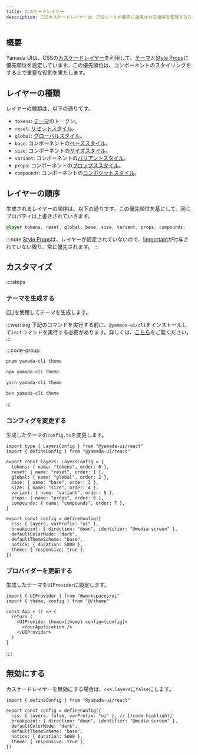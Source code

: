 ```yaml
---
title: カスケードレイヤー
description: CSSカスケードレイヤーは、CSSルールが要素に適用される順序を管理するための機能です。
---
```


## 概要

Yamada UIは、CSSの[カスケードレイヤー](https://developer.mozilla.org/ja/docs/Web/CSS/@layer)を利用して、[テーマ](/docs/theming)と[Style Props](/docs/styling/style-props)に優先順位を設定しています。この優先順位は、コンポーネントのスタイリングをする上で重要な役割を果たします。

## レイヤーの種類

レイヤーの種類は、以下の通りです。

- `tokens`: [テーマ](/docs/theming)のトークン。
- `reset`: [リセットスタイル](/docs/styling/reset-styles)。
- `global`: [グローバルスタイル](/docs/styling/global-styles)。
- `base`: コンポーネントの[ベーススタイル](/docs/components/styled#ベーススタイル)。
- `size`: コンポーネントの[サイズスタイル](/docs/components/styled#サイズスタイル)。
- `variant`: コンポーネントの[バリアントスタイル](/docs/components/styled#バリアントスタイル)。
- `props`: コンポーネントの[プロップススタイル](/docs/components/styled#プロップススタイル)。
- `compounds`: コンポーネントの[コンポジットスタイル](/docs/components/styled#コンポジットスタイル)。

## レイヤーの順序

生成されるレイヤーの順序は、以下の通りです。この優先順位を基にして、同じプロパティは上書きされていきます。

```css
@layer tokens, reset, global, base, size, variant, props, compounds;
```

:::note
[Style Props](/docs/styling/style-props)は、レイヤーが設定されていないので、[!important](https://developer.mozilla.org/ja/docs/Web/CSS/important)が付与されていない限り、常に優先されます。
:::

## カスタマイズ

::::steps

### テーマを生成する

[CLI](/docs/theming/cli)を使用してテーマを生成します。

:::warning
下記のコマンドを実行する前に、`@yamada-ui/cli`をインストールして`init`コマンドを実行する必要があります。詳しくは、[こちら](/docs/get-started/cli)をご覧ください。
:::

:::code-group

```bash [pnpm]
pnpm yamada-cli theme
```

```bash [npm]
npm yamada-cli theme
```

```bash [yarn]
yarn yamada-cli theme
```

```bash [bun]
bun yamada-cli theme
```

:::

### コンフィグを変更する

生成したテーマの`config.ts`を変更します。

```tsx title="theme/config.ts" {1,4-13,16}
import type { LayersConfig } from "@yamada-ui/react"
import { defineConfig } from "@yamada-ui/react"

export const layers: LayersConfig = {
  tokens: { name: "tokens", order: 0 },
  reset: { name: "reset", order: 1 },
  global: { name: "global", order: 2 },
  base: { name: "base", order: 3 },
  size: { name: "size", order: 4 },
  variant: { name: "variant", order: 5 },
  props: { name: "props", order: 6 },
  compounds: { name: "compounds", order: 7 },
}

export const config = defineConfig({
  css: { layers, varPrefix: "ui" },
  breakpoint: { direction: "down", identifier: "@media screen" },
  defaultColorMode: "dark",
  defaultThemeScheme: "base",
  notice: { duration: 5000 },
  theme: { responsive: true },
})
```

### プロバイダーを更新する

生成したテーマを`UIProvider`に設定します。

```tsx {2,6}
import { UIProvider } from "@workspaces/ui"
import { theme, config } from "@/theme"

const App = () => {
  return (
    <UIProvider theme={theme} config={config}>
      <YourApplication />
    </UIProvider>
  )
}
```

::::

## 無効にする

カスケードレイヤーを無効にする場合は、`css.layers`に`false`にします。

```tsx title="theme/config.ts"
import { defineConfig } from "@yamada-ui/react"

export const config = defineConfig({
  css: { layers: false, varPrefix: "ui" }, // [!code highlight]
  breakpoint: { direction: "down", identifier: "@media screen" },
  defaultColorMode: "dark",
  defaultThemeScheme: "base",
  notice: { duration: 5000 },
  theme: { responsive: true },
})
```
